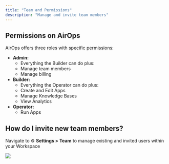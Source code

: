 ```yaml
---
title: "Team and Permissions"
description: "Manage and invite team members"
---
```


## Permissions on AirOps

AirOps offers three roles with specific permissions:

- **Admin:**
	- Everything the Builder can do plus:
	- Manage team members
	- Manage billing
- **Builder:**
	- Everything the Operator can do plus:
	- Create and Edit Apps
	- Manage Knowledge Bases
	- View Analytics
- **Operator:**
	- Run Apps

## How do I invite new team members?

Navigate to ⚙️ **Settings > Team** to manage existing and invited users within your Workspace
<Frame>
<img src="/images/how-do-I-invite-new-team-member.png"/>
</Frame>